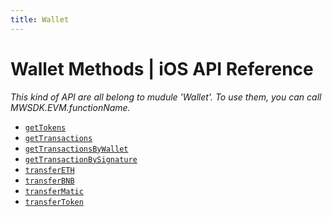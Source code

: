 ```yaml
---
title: Wallet
---
```


# Wallet Methods | iOS API Reference

*This kind of API are all belong to mudule 'Wallet'. To use them, you can call MWSDK.EVM.functionName.*

- [`getTokens`](/api-reference/ios/evm/wallet/getTokens)
- [`getTransactions`](/api-reference/ios/evm/wallet/getTransactions)
- [`getTransactionsByWallet`](/api-reference/ios/evm/wallet/getTransactionsByWallet)
- [`getTransactionBySignature`](/api-reference/ios/evm/wallet/getTransactionBySignature)
- [`transferETH`](/api-reference/ios/evm/wallet/transferETH)
- [`transferBNB`](/api-reference/ios/evm/wallet/transferBNB)
- [`transferMatic`](/api-reference/ios/evm/wallet/transferMatic)
- [`transferToken`](/api-reference/ios/evm/wallet/transferToken)